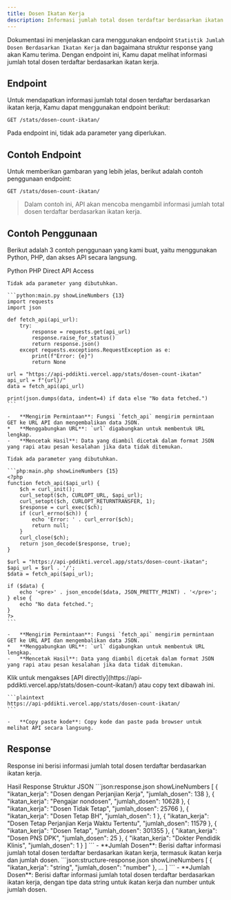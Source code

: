 ```yaml
---
title: Dosen Ikatan Kerja
description: Informasi jumlah total dosen terdaftar berdasarkan ikatan kerja.
---
```


Dokumentasi ini menjelaskan cara menggunakan endpoint `Statistik Jumlah Dosen Berdasarkan Ikatan Kerja` dan bagaimana struktur response yang akan Kamu terima. Dengan endpoint ini, Kamu dapat melihat informasi jumlah total dosen terdaftar berdasarkan ikatan kerja.

## Endpoint

Untuk mendapatkan informasi jumlah total dosen terdaftar berdasarkan ikatan kerja, Kamu dapat menggunakan endpoint berikut:

```plaintext
GET /stats/dosen-count-ikatan/
```

Pada endpoint ini, tidak ada parameter yang diperlukan.

## Contoh Endpoint

Untuk memberikan gambaran yang lebih jelas, berikut adalah contoh penggunaan endpoint:

```plaintext
GET /stats/dosen-count-ikatan/
```

> Dalam contoh ini, API akan mencoba mengambil informasi jumlah total dosen terdaftar berdasarkan ikatan kerja.

## Contoh Penggunaan

Berikut adalah 3 contoh penggunaan yang kami buat, yaitu menggunakan Python, PHP, dan akses API secara langsung.

<Tabs defaultValue="python" className="pt-5 pb-1">
  <TabsList>
    <TabsTrigger value="python">Python</TabsTrigger>
    <TabsTrigger value="php">PHP</TabsTrigger>
    <TabsTrigger value="direct">Direct API Access</TabsTrigger>
  </TabsList>
  <TabsContent value="python">

    Tidak ada parameter yang dibutuhkan.

    ```python:main.py showLineNumbers {13}
    import requests
    import json

    def fetch_api(api_url):
        try:
            response = requests.get(api_url)
            response.raise_for_status()
            return response.json()
        except requests.exceptions.RequestException as e:
            print(f"Error: {e}")
            return None

    url = "https://api-pddikti.vercel.app/stats/dosen-count-ikatan"
    api_url = f"{url}/"
    data = fetch_api(api_url)

    print(json.dumps(data, indent=4) if data else "No data fetched.")
    ```

    -   **Mengirim Permintaan**: Fungsi `fetch_api` mengirim permintaan GET ke URL API dan mengembalikan data JSON.
    *   **Menggabungkan URL**: `url` digabungkan untuk membentuk URL lengkap.
    -   **Mencetak Hasil**: Data yang diambil dicetak dalam format JSON yang rapi atau pesan kesalahan jika data tidak ditemukan.
  </TabsContent>
  <TabsContent value="php">

    Tidak ada parameter yang dibutuhkan.

    ```php:main.php showLineNumbers {15}
    <?php
    function fetch_api($api_url) {
        $ch = curl_init();
        curl_setopt($ch, CURLOPT_URL, $api_url);
        curl_setopt($ch, CURLOPT_RETURNTRANSFER, 1);
        $response = curl_exec($ch);
        if (curl_errno($ch)) {
            echo 'Error: ' . curl_error($ch);
            return null;
        }
        curl_close($ch);
        return json_decode($response, true);
    }

    $url = "https://api-pddikti.vercel.app/stats/dosen-count-ikatan";
    $api_url = $url . '/';
    $data = fetch_api($api_url);

    if ($data) {
        echo '<pre>' . json_encode($data, JSON_PRETTY_PRINT) . '</pre>';
    } else {
        echo "No data fetched.";
    }
    ?>
    ```

    -   **Mengirim Permintaan**: Fungsi `fetch_api` mengirim permintaan GET ke URL API dan mengembalikan data JSON.
    *   **Menggabungkan URL**: `url` digabungkan untuk membentuk URL lengkap.
    -   **Mencetak Hasil**: Data yang diambil dicetak dalam format JSON yang rapi atau pesan kesalahan jika data tidak ditemukan.
  </TabsContent>
  <TabsContent value="direct">
    Klik untuk mengakses [API directly](https://api-pddikti.vercel.app/stats/dosen-count-ikatan/) atau copy text dibawah ini.

    ```plaintext
    https://api-pddikti.vercel.app/stats/dosen-count-ikatan/
    ```

    -   **Copy paste kode**: Copy kode dan paste pada browser untuk melihat API secara langsung.
  </TabsContent>
</Tabs>

## Response

Response ini berisi informasi jumlah total dosen terdaftar berdasarkan ikatan kerja.

<Tabs defaultValue="hasil" className="pt-5 pb-1">
  <TabsList>
    <TabsTrigger value="hasil">Hasil Response</TabsTrigger>
    <TabsTrigger value="struktur">Struktur JSON</TabsTrigger>
  </TabsList>
  <TabsContent value="hasil">
    ```json:response.json showLineNumbers
    [
        {
            "ikatan_kerja": "Dosen dengan Perjanjian Kerja",
            "jumlah_dosen": 138
        },
        {
            "ikatan_kerja": "Pengajar nondosen",
            "jumlah_dosen": 10628
        },
        {
             "ikatan_kerja": "Dosen Tidak Tetap",
            "jumlah_dosen": 25766
        },
        {
            "ikatan_kerja": "Dosen Tetap BH",
            "jumlah_dosen": 1
        },
        {
            "ikatan_kerja": "Dosen Tetap Perjanjian Kerja Waktu Tertentu",
            "jumlah_dosen": 11579
        },
        {
            "ikatan_kerja": "Dosen Tetap",
            "jumlah_dosen": 301355
        },
        {
            "ikatan_kerja": "Dosen PNS DPK",
            "jumlah_dosen": 25
        },
        {
            "ikatan_kerja": "Dokter Pendidik Klinis",
            "jumlah_dosen": 1
        }
    ]
    ```
    -   **Jumlah Dosen**: Berisi daftar informasi jumlah total dosen terdaftar berdasarkan ikatan kerja, termasuk ikatan kerja dan jumlah dosen.
  </TabsContent>
  <TabsContent value="struktur">
    ```json:structure-response.json showLineNumbers
    [
        {
            "ikatan_kerja": "string",
            "jumlah_dosen": "number"
        },
        ...
    ]
    ```
    -   **Jumlah Dosen**: Berisi daftar informasi jumlah total dosen terdaftar berdasarkan ikatan kerja, dengan tipe data string untuk ikatan kerja dan number untuk jumlah dosen.
  </TabsContent>
</Tabs>